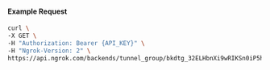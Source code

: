 #### Example Request

```bash
curl \
-X GET \
-H "Authorization: Bearer {API_KEY}" \
-H "Ngrok-Version: 2" \
https://api.ngrok.com/backends/tunnel_group/bkdtg_32ELHbnXi9wRIKSn0iP5hzlPTQg
```
